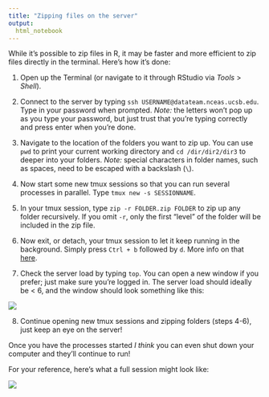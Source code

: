 ```yaml
---
title: "Zipping files on the server"
output:
  html_notebook
---
```


While it's possible to zip files in R, it may be faster and more efficient to zip files directly in the terminal.  Here's how it's done:

1. Open up the Terminal (or navigate to it through RStudio via *Tools* > *Shell*).

2. Connect to the server by typing `ssh USERNAME@datateam.nceas.ucsb.edu`. Type in your password when prompted.  *Note:* the letters won't pop up as you type your password, but just trust that you're typing correctly and press enter when you're done.

3. Navigate to the location of the folders you want to zip up. You can use `pwd` to print your current working directory and `cd /dir/dir2/dir3` to deeper into your folders. *Note:* special characters in folder names, such as spaces, need to be escaped with a backslash (`\`).

4. Now start some new tmux sessions so that you can run several processes in parallel. Type `tmux new -s SESSIONNAME`. 

5. In your tmux session, type `zip -r FOLDER.zip FOLDER` to zip up any folder recursively.  If you omit `-r`, only the first "level" of the folder will be included in the zip file.

6. Now exit, or detach, your tmux session to let it keep running in the background. Simply press `Ctrl + b` followed by `d`.  More info on that [here](https://www.tecmint.com/keep-remote-ssh-sessions-running-after-disconnection/).

7. Check the server load by typing `top`. You can open a new window if you prefer; just make sure you're logged in. The server load should ideally be < 6, and the window should look something like this:

![](tutorials-pics/terminal-top.PNG)


8. Continue opening new tmux sessions and zipping folders (steps 4-6), just keep an eye on the server!

Once you have the processes started *I think* you can even shut down your computer and they'll continue to run!

For your reference, here's what a full session might look like:

![](tutorials-pics/terminal-full-session.PNG)

